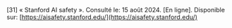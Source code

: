 \[31\]		« Stanford AI safety ». Consulté le: 15 août 2024\. \[En ligne\]. Disponible sur: [https://aisafety.stanford.edu/](https://aisafety.stanford.edu/)